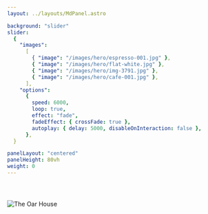 ```yaml
---
layout: ../layouts/MdPanel.astro

background: "slider"
slider:
  {
    "images":
      [
        { "image": "/images/hero/espresso-001.jpg" },
        { "image": "/images/hero/flat-white.jpg" },
        { "image": "/images/hero/img-3791.jpg" },
        { "image": "/images/hero/cafe-001.jpg" },
      ],
    "options":
      {
        speed: 6000,
        loop: true,
        effect: "fade",
        fadeEffect: { crossFade: true },
        autoplay: { delay: 5000, disableOnInteraction: false },
      },
  }

panelLayout: "centered"
panelHeight: 80vh
weight: 0
---
```



<header>
  <Social />
</header>

<section>
  <div class="dot">
    <img
      src="/images/hero/tohc-logo-distressed-blk.svg"
      alt="The Oar House"
      style="margin-bottom: 4%"
    />
  </div>
</section>
